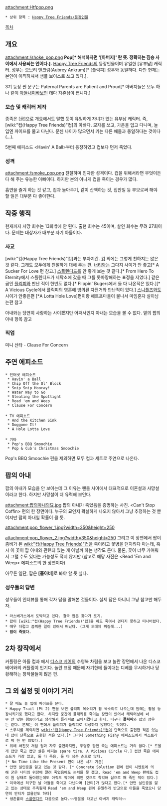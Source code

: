 attachment:Htfpop.png

 * 상위 항목 : [[Happy Tree Friends/등장인물]]

[[목차]]

== 개요 == 
attachment:/shoke_pop.png
'''Pop[* 해석하자면 '[아버지]' 란 뜻. 정확히는 짐승 사이에서 사용되는 언어다.].''' [[Happy Tree Friends]]의 등장인물이며 유일한 [유부남] 캐릭터. 성우는 오브리 앤크럼(Aubrey Ankrum)[* [플릭피] 성우와 동일하다. 다만 현재는 본인이 이직하셔서 샘플 보이스로 쓰고 있다.].

3기 등장 씬 문구는 Paternal Parents are Patient and Proud[* 아버지들은 모두 하나 같이 [[아들내미바보]]인 데다 자존심이 쌥니다.]

=== 모습 및 캐릭터 제작 ===
종족은 [곰]으로 개요에서도 말했 듯이 유일하게 자녀가 있는 유부남 캐릭터. 즉, [wiki:"컵(Happy Tree Friends)"컵]의 아빠다. 모자를 쓰고, 가운을 입고 다니며, 늘 입엔 파이프를 물고 다닌다. 문젠 나이가 많으면서 키는 다른 애들과 동일하다는 것이다(...).

5번째 에피소드 <Havin' A Ball>부터 등장하였고 컵보다 먼저 죽었다.

=== 성격 ===
attachment:/smoke_pop.png
친절하며 인자한 성격이다. 컵을 위해서라면 무엇이든 다 해 주는 유능한 아빠이다. 하지만 본의 아니게 컵을 죽이는 경우가 많다.

흡연을 즐겨 하는 것 같고, 컵과 놀아주기, 같이 산책하는 것, 집안일 등 부모로써 해야 할 일은 대부분 다 좋아한다.

== 작중 행적 == 
현재까지 사망 회수는 13회밖에 안 된다. 출현 회수는 45이며, 살인 회수는 무려 27회이다. 문제는 대상자가 대부분 자기 아들이다.

=== 사교 ===
[wiki:"컵(Happy Tree Friends)"컵]과는 부자지간. [[컵]] 외에는 그렇게 친하지는 않은 것 같다. 그래도 모두에게 친절하게 대해 주는 편. [[너티]]와는 그다지 사이가 안 좋고[* A Sucker For Love 편 참고.] [[스플렌디드]]를 안 좋게 보는 것 같다.[* From Hero To Eternity에서 스플렌디드가 세탁소에 갔을 때 그를 못마땅해하는 표정을 지었다.] 같은 곰인 [[플리피]]와 만난 적이 한번도 없다.[* Flippin' Bugers에서 둘 다 나온적은 있다.][* A Vicious Cycle에서 플릭피의 영혼에 빙의된 자전거와 만난적이 있다.]
[[스니플즈]]와도 사이가 안좋은편
[*A Lotta Hole Love]편이랑 해트프마을이 불나서 마임혼자 살아남는편 참고

아내와는 당연히 사랑하는 사이겠지만 어째서인지 아내는 모습을 볼 수 없다. 밑의 팝의 아내 항목 참고

=== 직업 ===
미니 산타 - Clause For Concern

== 주연 에피소드  ==
 * 인터넷 에피소드
  * Havin' a Ball 
  * Chip Off the Ol' Block
  * Snip Snip Hooray! 
  * Water Way to Go
  * Stealing the Spotlight
  * Read 'em and Weep 
  * Clause For Concern  
 
 * TV 에피소드
  * And the Kitchen Sink
  * Doggone It! 
  * A Hole Lotta Love 
 
 * 기타
  * Pop's BBQ Smoochie 
  * Pop & Cub's Christmas Smoochie

Pop's BBQ Smoochie 편을 제외하면 모두 컵과 세트로 주연으로 나온다.

== 팝의 아내 ==
팝의 아내가 모습을 안 보이는데 그 이유는 팬들 사이에서 대표적으로 이혼설과 사망설이라고 한다. 하지만 사망설이 더 유력해 보인다.

attachment:팝의아내의묘.jpg  
팝의 아내가 죽었음을 증명하는 사진. <Can't Stop Coffin> 편의 한 장면이다. 누구의 묘인지 확실하게 나오지 않아서 그냥 추정하는 것 뿐이지만 팝의 아내일 확률이 클 듯.

attachment:pop_flower_1.jpg?width=350&height=250

attachment:pop_flower_2.jpg?width=350&height=250
그리고 이 장면에서 팝이 좀비가 된 [[wiki:"컵(Happy Tree Friends)"컵]]을 죽이려고 꽃병을 던지려다 마는데, 혹시 이 꽃이 팝 아내와 관련되 있는 게 아닐까 하는 생각도 든다. 물론, 꽃이 너무 가여워서 그럴 수도 있다는 가능성도 적지 않지만 (참고로 해당 사진은 <Read 'Em and Weep> 에피소드의 한 장면이다)

아무튼 일단, 팝은 '''[홀아비]'''로 봐야 할 듯 싶다.

=== 성우들의 답변 ===
성우들이 인터뷰를 통해 각자 답을 말해본 것들이다. 실제 답은 아니니 그냥 참고만 해두자.

 * 라스베가스에서 도박하고 있다. 결국 팝은 찾다가 포기.
 * 팝이 [wiki:"컵(Happy Tree Friends)"컵]을 하도 죽여서 견디지 못하고 떠나버렸다.
 * 매우 더럽고 끔찍한 일이 있어서 떠났다. (그게 도대체 뭐길래...)
 * '''팝이 죽였다.'''

== 2차 창작에서 ==
커플링은 아들 컵과 <Sea What I Found>에서 [[디스코 베어]]의 수영복 차림을 보고 놀란 장면에서 나온 디스코 베어와의 커플링이 인기다. 놀란 표정 때문에 자기한테 들이대는 디베를 무시하거나 당황해하는 창작물들이 많은 편.

== 그 외 설정 및 이야기 거리 ==
 * 잘 때도 늘 입에 파이프를 문다.
 * Happy Trail (Pt 2) 편을 보면 플리피 목소리가 팝 목소리로 나오는데 원래는 팝을 등장시키기로 했다고 한다. 하지만 중간에 플래키를 죽이는 장면이 있어서 캐릭터성에 너무 안 맞는 행동이라고 생각해서 플리피로 교체시켰다고 한다. 더구나 '''플릭피'''와 팝의 성우는 같다. 문제는 이 편에서 플리피가 플릭피로 각성하지 않았다는 것이다.
 * 스무치를 제외하면 [[wiki:"컵(Happy Tree Friends)"컵]]이 단독으로 출현한 적은 있는데 팝이 단독으로 출현한 적은 없다.[* 그러나 Something Fishy 에피소드에서 엑스트라로 딱 한 번 있었다.]
 * 위에 써진것 처럼 컵과 자주 출연하지만, 두명중 팝만 죽는 에피소드는 거의 없다.[* 드물게 팝만 죽고 컵만 살은 에피는 spare tire, A Vicious Circle 다.] 컵만 죽은 에피소드가 가장 많고, 둘 다 죽음, 둘 다 생존 순으로 많다.[* No Time Like the Present 편이 나온 시기 기준]
 * 안면 실인증을 앓고 있는 것 같다. [* Concrete Solution 편에 컵이 시멘트에 의해 굳은 너티의 위장에 깔려 죽었음에도 눈치를 못 챘고, Read 'em and Weep 편에도 컵이 원 상태로 돌아왔는데도 아직도 악마에 씌인 것으로 착각해 삽으로 패 죽인 적이 있다.]
 * 미국에선 허구한 날 아들을 죽이고 다닌다며 [안티]가 많다고 한다.[* 안면 실인증을 앓고 있는 상태로 추측될때 Read 'em and Weep 편에 유일하게 반고의로 아들을 죽였으니 당연히 안티가 많을만도 하다]
 * 생존률이 [[스플렌디드]] 다음으로 높다.~~행운을 타고난 아버지 캐릭터~~
